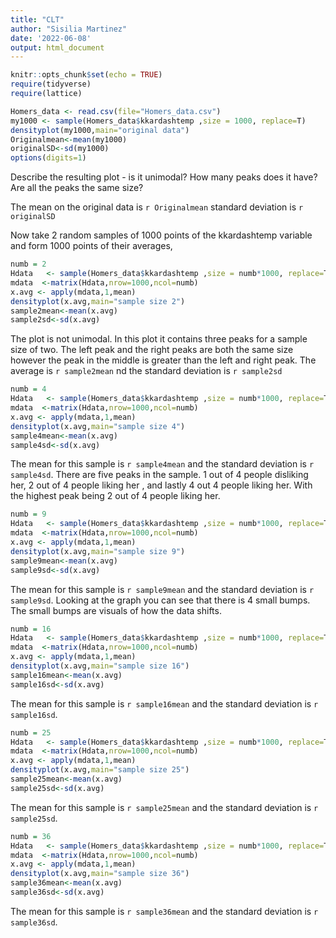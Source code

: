 ```yaml
---
title: "CLT"
author: "Sisilia Martinez"
date: '2022-06-08'
output: html_document
---
```




```r
knitr::opts_chunk$set(echo = TRUE)
require(tidyverse)
require(lattice)
```

```r
Homers_data <- read.csv(file="Homers_data.csv")
my1000 <- sample(Homers_data$kkardashtemp ,size = 1000, replace=T)
densityplot(my1000,main="original data")
Originalmean<-mean(my1000)
originalSD<-sd(my1000)
options(digits=1)
```

Describe the resulting plot -  is it unimodal?  How many peaks does it have?  Are all the peaks the same size? 

The mean on the original data is `r Originalmean` standard deviation is `r originalSD`

Now take 2 random samples of 1000 points of the kkardashtemp variable and form 1000 points of their averages,

```r
numb = 2
Hdata   <- sample(Homers_data$kkardashtemp ,size = numb*1000, replace=T)
mdata  <-matrix(Hdata,nrow=1000,ncol=numb)
x.avg <- apply(mdata,1,mean)
densityplot(x.avg,main="sample size 2")
sample2mean<-mean(x.avg)
sample2sd<-sd(x.avg)
``` 

The plot is not unimodal. In this plot it contains three peaks for a sample size of two. The left peak and the right peaks are both the same size however the peak in the middle is greater than the left and right peak. The average is `r sample2mean` nd the standard deviation is `r sample2sd`

```r
numb = 4
Hdata   <- sample(Homers_data$kkardashtemp ,size = numb*1000, replace=T)
mdata  <-matrix(Hdata,nrow=1000,ncol=numb)
x.avg <- apply(mdata,1,mean)
densityplot(x.avg,main="sample size 4")
sample4mean<-mean(x.avg)
sample4sd<-sd(x.avg)
```

 The mean for this sample is `r sample4mean` and the standard deviation is `r sample4sd`. There are five peaks in the sample. 1 out of 4 people disliking her, 2 out of 4 people liking her , and lastly 4 out 4 people liking her. With the highest peak being 2 out of 4 people liking her.

```r
numb = 9
Hdata   <- sample(Homers_data$kkardashtemp ,size = numb*1000, replace=T)
mdata  <-matrix(Hdata,nrow=1000,ncol=numb)
x.avg <- apply(mdata,1,mean)
densityplot(x.avg,main="sample size 9")
sample9mean<-mean(x.avg)
sample9sd<-sd(x.avg)
```

 The mean for this sample is `r sample9mean` and the standard deviation is `r sample9sd`. Looking at the graph you can see that there is 4 small bumps. The small bumps are visuals of how the data shifts.

```r
numb = 16
Hdata   <- sample(Homers_data$kkardashtemp ,size = numb*1000, replace=T)
mdata  <-matrix(Hdata,nrow=1000,ncol=numb)
x.avg <- apply(mdata,1,mean)
densityplot(x.avg,main="sample size 16")
sample16mean<-mean(x.avg)
sample16sd<-sd(x.avg)
```

 The mean for this sample is `r sample16mean` and the standard deviation is `r sample16sd`.

```r
numb = 25
Hdata   <- sample(Homers_data$kkardashtemp ,size = numb*1000, replace=T)
mdata  <-matrix(Hdata,nrow=1000,ncol=numb)
x.avg <- apply(mdata,1,mean)
densityplot(x.avg,main="sample size 25")
sample25mean<-mean(x.avg)
sample25sd<-sd(x.avg)
```

The mean for this sample is `r sample25mean` and the standard deviation is `r sample25sd`.

```r
numb = 36
Hdata   <- sample(Homers_data$kkardashtemp ,size = numb*1000, replace=T)
mdata  <-matrix(Hdata,nrow=1000,ncol=numb)
x.avg <- apply(mdata,1,mean)
densityplot(x.avg,main="sample size 36")
sample36mean<-mean(x.avg)
sample36sd<-sd(x.avg)
```

The mean for this sample is `r sample36mean` and the standard deviation is `r sample36sd`.